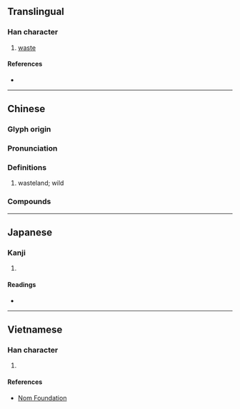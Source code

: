 {{character info/new}}
==Translingual==

===Han character===
{{Han char|rn=32|rad=土|as=07|sn=10|four=43132|canj=GIAV|ids=⿰土良}}

# [[waste]]

====References====
* {{Han ref|kx=0229.290|dkj=05117|dj=0465.190|hdz=10447.050|uh=57CC|ud=22476|bh=D14A|bd=53578}}

----

==Chinese==
{{zh-forms}}

===Glyph origin===
{{Han etym}}

===Pronunciation===
{{zh-pron
|m=làng
|c=long6
|mc=y
|oc=y
|cat=
}}

===Definitions===
{{zh-hanzi}}

# wasteland; wild

===Compounds===
{{zh-der|壙埌}}

----

==Japanese==

===Kanji===
{{ja-kanji|grade=|rs=土07}}

# {{defn|lang=ja|sort=土07}}

====Readings====
* {{ja-readings|on=[[ろう]] (rō)|kun=[[つか]] (tsuka)}}

----

==Vietnamese==

===Han character===
{{vi-hantu|[[nương]]|rs=土07}}

# {{defn|lang=vi|sort=土07}}

====References====
* [http://nomfoundation.org/common/nom_details.php?codepoint=57cc Nom Foundation]